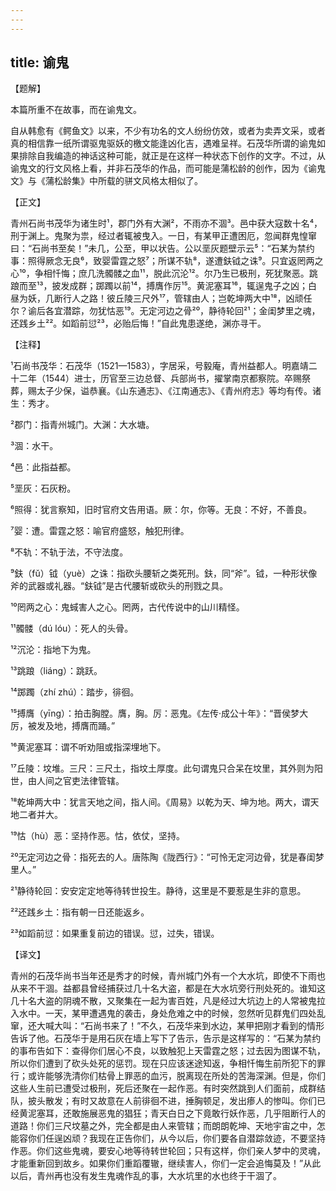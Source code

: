 ```yaml
---
---
---
```

title: 谕鬼
---




【题解】


本篇所重不在故事，而在谕鬼文。

自从韩愈有《鳄鱼文》以来，不少有功名的文人纷纷仿效，或者为卖弄文采，或者真的相信靠一纸所谓驱鬼驱妖的檄文能逢凶化吉，遇难呈祥。石茂华所谓的谕鬼如果排除自我编造的神话这种可能，就正是在这样一种状态下创作的文字。不过，从谕鬼文的行文风格上看，并非石茂华的作品，而可能是蒲松龄的创作，因为《谕鬼文》与《蒲松龄集》中所载的骈文风格太相似了。


【正文】

青州石尚书茂华为诸生时¹，郡门外有大渊²，不雨亦不涸³。邑中获大寇数十名⁴，刑于渊上。鬼聚为祟，经过者辄被曳入。一日，有某甲正遭困厄，忽闻群鬼惶窜曰：“石尚书至矣！”未几，公至，甲以状告。公以垩灰题壁示云⁵：“石某为禁约事：照得厥念无良⁶，致婴雷霆之怒⁷；所谋不轨⁸，遂遭鈇钺之诛⁹。只宜返罔两之心¹⁰，争相忏悔；庶几洗髑髅之血¹¹，脱此沉沦¹²。尔乃生已极刑，死犹聚恶。跳踉而至¹³，披发成群；踯躅以前¹⁴，搏膺作厉¹⁵。黄泥塞耳¹⁶，辄逞鬼子之凶；白昼为妖，几断行人之路！彼丘陵三尺外¹⁷，管辖由人；岂乾坤两大中¹⁸，凶顽任尔？谕后各宜潜踪，勿犹怙恶¹⁹。无定河边之骨²⁰，静待轮回²¹；金闺梦里之魂，还践乡土²²。如蹈前愆²³，必贻后悔！”自此鬼患遂绝，渊亦寻干。

【注释】


¹石尚书茂华：石茂华（1521—1583），字居采，号毅庵，青州益都人。明嘉靖二十二年（1544）进士，历官至三边总督、兵部尚书，擢掌南京都察院。卒赐祭葬，赐太子少保，谥恭襄。《山东通志》、《江南通志》、《青州府志》等均有传。诸生：秀才。

²郡门：指青州城门。大渊：大水塘。

³涸：水干。

⁴邑：此指益都。

⁵垩灰：石灰粉。

⁶照得：犹言察知，旧时官府文告用语。厥：尔，你等。无良：不好，不善良。

⁷婴：遭。雷霆之怒：喻官府盛怒，触犯刑律。

⁸不轨：不轨于法，不守法度。

⁹鈇（fǔ）钺（yuè）之诛：指砍头腰斩之类死刑。鈇，同“斧”。钺，一种形状像斧的武器或礼器。“鈇钺”是古代腰斩或砍头的刑戮之具。

¹⁰罔两之心：鬼蜮害人之心。罔两，古代传说中的山川精怪。

¹¹髑髅（dú lóu）：死人的头骨。

¹²沉沦：指地下为鬼。

¹³跳踉（liáng）：跳跃。

¹⁴踯躅（zhí zhú）：踏步，徘徊。

¹⁵搏膺（yīng）：拍击胸膛。膺，胸。厉：恶鬼。《左传·成公十年》：“晋侯梦大厉，被发及地，搏膺而踊。”

¹⁶黄泥塞耳：谓不听劝阻或指深埋地下。

¹⁷丘陵：坟堆。三尺：三尺土，指坟土厚度。此句谓鬼只合呆在坟里，其外则为阳世，由人间之官吏法律管辖。

¹⁸乾坤两大中：犹言天地之间，指人间。《周易》以乾为天、坤为地。两大，谓天地二者并大。

¹⁹怙（hù）恶：坚持作恶。怙，依仗，坚持。

²⁰无定河边之骨：指死去的人。唐陈陶《陇西行》：“可怜无定河边骨，犹是春闺梦里人。”

²¹静待轮回：安安定定地等待转世投生。静待，这里是不要惹是生非的意思。

²²还践乡土：指有朝一日还能返乡。

²³如蹈前愆：如果重复前边的错误。愆，过失，错误。





【译文】


青州的石茂华尚书当年还是秀才的时候，青州城门外有一个大水坑，即使不下雨也从来不干涸。益都县曾经捕获过几十名大盗，都是在大水坑旁行刑处死的。谁知这几十名大盗的阴魂不散，又聚集在一起为害百姓，凡是经过大坑边上的人常被鬼拉入水中。一天，某甲遭遇鬼的袭击，身处危难之中的时候，忽然听见群鬼们四处乱窜，还大喊大叫：“石尚书来了！”不久，石茂华来到水边，某甲把刚才看到的情形告诉了他。石茂华于是用石灰在墙上写下了告示，告示是这样写的：“石某为禁约的事布告如下：查得你们居心不良，以致触犯上天雷霆之怒；过去因为图谋不轨，所以你们遭到了砍头处死的惩罚。现在只应该迷途知返，争相忏悔生前所犯下的罪行；或许能够洗清你们枯骨上罪恶的血污，脱离现在所处的苦海深渊。但是，你们这些人生前已遭受过极刑，死后还聚在一起作恶。有时突然跳到人们面前，成群结队，披头散发；有时又故意在人前徘徊不进，捶胸顿足，发出瘆人的惨叫。你们已经黄泥塞耳，还敢施展恶鬼的猖狂；青天白日之下竟敢行妖作恶，几乎阻断行人的道路！你们三尺坟墓之外，完全都是由人来管辖；而朗朗乾坤、天地宇宙之中，怎能容你们任逞凶顽？我现在正告你们，从今以后，你们要各自潜踪敛迹，不要坚持作恶。你们这些鬼魂，要安心地等待转世轮回；只有这样，你们亲人梦中的灵魂，才能重新回到故乡。如果你们重蹈覆辙，继续害人，你们一定会追悔莫及！”从此以后，青州再也没有发生鬼魂作乱的事，大水坑里的水也终于干涸了。